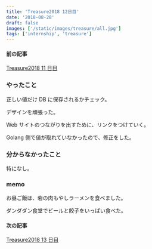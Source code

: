 ```yaml
---
title: 'Treasure2018 12日目'
date: '2018-08-28'
draft: false
images: ['/static/images/treasure/all.jpg']
tags: ['internship', 'treasure']
---
```


#### 前の記事

[Treasure2018 11 日目](https://yoshikawa.dev/blog/treasure2018/day11/)

### やったこと

正しい値だけ DB に保存されるかチェック。

デザインを頑張った。

Web サイトのつながりを出すために、リンクをつけていく。

Golang 側で値が取れていなかったので、修正をした。

### 分からなかったこと

特になし。

### memo

お昼ご飯は、砦の肉もやしラーメンを食べました。

ダンダダン食堂でビールと餃子をいっぱい食べた。

#### 次の記事

[Treasure2018 13 日目](https://yoshikawa.dev/blog/treasure2018/day13/)
